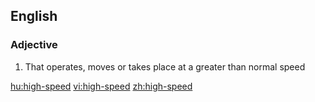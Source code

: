==English==

===Adjective===
{{en-adj|pos=[[high]]-[[speed]]}}

# That operates, moves or takes place at a greater than normal speed

[[hu:high-speed]]
[[vi:high-speed]]
[[zh:high-speed]]